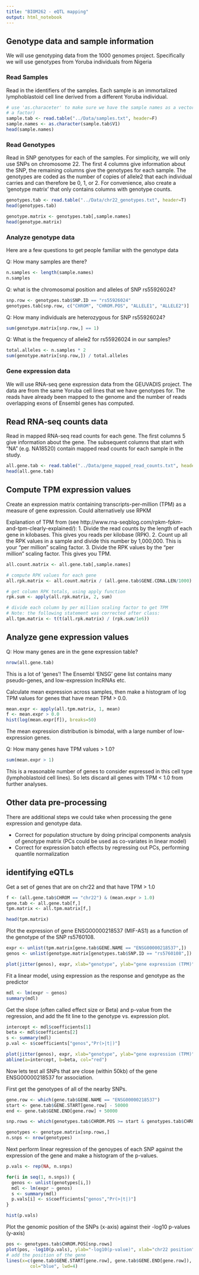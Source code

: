 ---
title: "BIOM262 - eQTL mapping"
output: html_notebook
---

## Genotype data and sample information

We will use genotyping data from the 1000 genomes project. Specifically we will use genotypes from Yoruba individuals from Nigeria

### Read Samples

Read in the identifiers of the samples. Each sample is an immortalized lymphoblastoid cell line derived from a different Yoruba individual. 

```{r}
# use 'as.characeter' to make sure we have the sample names as a vector of character strings (rather than
# a factor)
sample.tab <- read.table("../Data/samples.txt", header=F)
sample.names <- as.character(sample.tab$V1)
head(sample.names)
```

### Read Genotypes

Read in SNP genotypes for each of the samples. For simplicity, we will only use SNPs on chromosome 22. The first 4 columns give information about the SNP, the remaining columns give the genotypes for each sample. The genotypes are coded as the number of copies of allele2 that each individual carries and can therefore be 0, 1, or 2. For convenience, also  create a 'genotype matrix' that only contains columns with genotype counts.


```{r}
genotypes.tab <- read.table("../Data/chr22_genotypes.txt", header=T)
head(genotypes.tab)

```

```{r}
genotype.matrix <- genotypes.tab[,sample.names]
head(genotype.matrix)
```


### Analyze genotype data

Here are a few questions to get people familiar with the genotype data

Q: How many samples are there?
```{r}
n.samples <- length(sample.names)
n.samples
```

Q: what is the chromosomal position and alleles of SNP rs55926024? 
```{r}
snp.row <- genotypes.tab$SNP.ID == "rs55926024"
genotypes.tab[snp.row, c("CHROM", "CHROM.POS", "ALLELE1", "ALLELE2")]
```


Q: How many individuals are heterozygous for SNP rs55926024?

```{r}
sum(genotype.matrix[snp.row,] == 1)
```

Q: What is the frequency of allele2 for rs55926024 in our samples?

```{r}
total.alleles <- n.samples * 2
sum(genotype.matrix[snp.row,]) / total.alleles
```


### Gene expression data

We will use RNA-seq gene expression data from the GEUVADIS project. The data are from the same Yoruba cell lines that we have genotypes for. The reads have already been mapped to the genome and the number of reads overlapping exons of Ensembl genes has computed.

## Read RNA-seq counts data

Read in mapped RNA-seq read counts for each gene. The first columns 5 give information about the gene. The subsequent columns that start with "NA" (e.g. NA18520) contain mapped read counts for  each sample in the study. 

```{r}
all.gene.tab <- read.table("../Data/gene_mapped_read_counts.txt", header=T)
head(all.gene.tab)

```

## Compute TPM expression values
Create an expression matrix containing transcripts-per-million (TPM) as a measure of gene expression. Could alternatively use RPKM

Explanation of TPM from (see http://www.rna-seqblog.com/rpkm-fpkm-and-tpm-clearly-explained/):
1. Divide the read counts by the length of each gene in kilobases. 
This gives you reads per kilobase (RPK).
2. Count up all the RPK values in a sample and divide this number by 1,000,000. This is your “per million” scaling factor.
3. Divide the RPK values by the “per million” scaling factor. This gives you TPM.


```{r}
all.count.matrix <- all.gene.tab[,sample.names]

# compute RPK values for each gene
all.rpk.matrix <- all.count.matrix / (all.gene.tab$GENE.CDNA.LEN/1000)

# get column RPK totals, using apply function
rpk.sum <- apply(all.rpk.matrix, 2, sum)

# divide each column by per million scaling factor to get TPM
# Note: the following statement was corrected after class:
all.tpm.matrix <- t(t(all.rpk.matrix) / (rpk.sum/1e6))
```

## Analyze gene expression values

Q: How many genes are in the gene expression table?

```{r}
nrow(all.gene.tab)
```

This is a lot of 'genes'! The Ensembl 'ENSG' gene list contains many pseudo-genes, and low-expression lncRNAs etc.

Calculate mean expression across samples, then make a histogram of log TPM values for genes that have 
mean TPM > 0.0.

```{r}
mean.expr <- apply(all.tpm.matrix, 1, mean)
f <- mean.expr > 0.0
hist(log(mean.expr[f]), breaks=50)
```

The mean expression distribution is bimodal, with a large number of low-expression genes.

Q: How many genes have TPM values > 1.0?

```{r}
sum(mean.expr > 1)
```

This is a reasonable number of genes to consider expressed in this cell type (lymphoblastoid cell lines). So lets discard all genes with TPM < 1.0 from further analyses.

## Other data pre-processing

There are additional steps we could take when processing the gene expression and genotype data.

- Correct for population structure by doing principal components analysis of genotype matrix (PCs could be used as co-variates in linear model)
- Correct for expression batch effects by regressing out PCs, performing quantile normalization


## identifying eQTLs

Get a set of genes that are on chr22 and that have TPM > 1.0

```{r}
f <- (all.gene.tab$CHROM == "chr22") & (mean.expr > 1.0)
gene.tab <- all.gene.tab[f,]
tpm.matrix <- all.tpm.matrix[f,] 

head(tpm.matrix)
```


Plot the expression of gene ENSG00000218537 (MIF-AS1) as a function of the genotype of the SNP rs5760108. 

```{r}
expr <- unlist(tpm.matrix[gene.tab$GENE.NAME == "ENSG00000218537",])
genos <- unlist(genotype.matrix[genotypes.tab$SNP.ID == "rs5760108",])

plot(jitter(genos), expr, xlab="genotype", ylab="gene expression (TPM)")
```

Fit a linear model, using expression as the response and genotype as the predictor

```{r}
mdl <- lm(expr ~ genos)
summary(mdl)
```

Get the slope (often called effect size or Beta) and p-value from the regression, and add the fit line to the genotype vs. expression plot.

```{r}
intercept <- mdl$coefficients[1]
beta <- mdl$coefficients[2]
s <- summary(mdl)
p.val <- s$coefficients["genos","Pr(>|t|)"]

plot(jitter(genos), expr, xlab="genotype", ylab="gene expression (TPM)")
abline(a=intercept, b=beta, col="red")
```

Now lets test all SNPs that are close (within 50kb) of the gene ENSG00000218537 for association.

First get the genotypes of all of the nearby SNPs.

```{r}
gene.row <- which(gene.tab$GENE.NAME == "ENSG00000218537")
start <- gene.tab$GENE.START[gene.row] - 50000
end <- gene.tab$GENE.END[gene.row] + 50000

snp.rows <- which(genotypes.tab$CHROM.POS >= start & genotypes.tab$CHROM.POS <= end)

genotypes <- genotype.matrix[snp.rows,]
n.snps <- nrow(genotypes)
```

Next perform linear regression of the genoypes of each SNP against the expression of the gene and make a histogram of the p-values.

```{r}
p.vals <- rep(NA, n.snps)

for(i in seq(1, n.snps)) {
  genos <- unlist(genotypes[i,])
  mdl <- lm(expr ~ genos)
  s <- summary(mdl)
  p.vals[i] <- s$coefficients["genos","Pr(>|t|)"]
}

hist(p.vals)
```


Plot the genomic position of the SNPs (x-axis) against their -log10 p-values (y-axis)


```{r}
pos <- genotypes.tab$CHROM.POS[snp.rows]
plot(pos, -log10(p.vals), ylab="-log10(p-value)", xlab="chr22 position")
# add the position of the gene
lines(x=c(gene.tab$GENE.START[gene.row], gene.tab$GENE.END[gene.row]), y=c(0,0), 
         col="blue", lwd=4)
```



